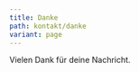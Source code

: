 ```yaml
---
title: Danke
path: kontakt/danke
variant: page
---
```



<div class="px-8 sm:px-6 py-12 sm:py-16 lg:py-20 mx-auto max-w-3xl">
  <ProseSection title="Kontakt">
    <p class="text-center">Vielen Dank für deine Nachricht.</p>
    <p class="text-center">
      <Icon
        class="inline-flex"
        name="line-md:heart-twotone"
        optimize={false}
        width="96"
      />
    </p>
  </ProseSection>
</div>
